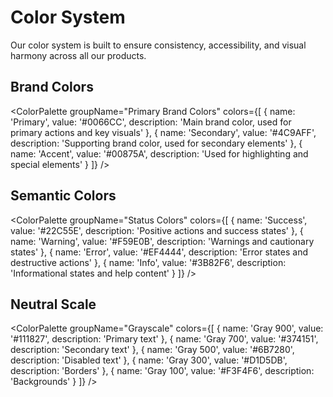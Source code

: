 
<Meta title="Foundation/Colors" />

# Color System

Our color system is built to ensure consistency, accessibility, and visual harmony across all our products.

## Brand Colors

<ColorPalette
    groupName="Primary Brand Colors"
    colors={[
        { name: 'Primary', value: '#0066CC', description: 'Main brand color, used for primary actions and key visuals' },
        { name: 'Secondary', value: '#4C9AFF', description: 'Supporting brand color, used for secondary elements' },
        { name: 'Accent', value: '#00875A', description: 'Used for highlighting and special elements' }
    ]}
/>

## Semantic Colors

<ColorPalette
    groupName="Status Colors"
    colors={[
        { name: 'Success', value: '#22C55E', description: 'Positive actions and success states' },
        { name: 'Warning', value: '#F59E0B', description: 'Warnings and cautionary states' },
        { name: 'Error', value: '#EF4444', description: 'Error states and destructive actions' },
        { name: 'Info', value: '#3B82F6', description: 'Informational states and help content' }
    ]}
/>

## Neutral Scale

<ColorPalette
    groupName="Grayscale"
    colors={[
        { name: 'Gray 900', value: '#111827', description: 'Primary text' },
        { name: 'Gray 700', value: '#374151', description: 'Secondary text' },
        { name: 'Gray 500', value: '#6B7280', description: 'Disabled text' },
        { name: 'Gray 300', value: '#D1D5DB', description: 'Borders' },
        { name: 'Gray 100', value: '#F3F4F6', description: 'Backgrounds' }
    ]}
/> 